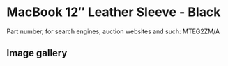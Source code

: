 # MacBook 12″ Leather Sleeve - Black

Part number, for search engines, auction websites and such: MTEG2ZM/A

## Image gallery

<div style={{ width: "768px" }}>
  <GalleryComponent
    images={[
      {
        original: "/everysource/MTEG2",
        thumbnail: "/everypreview/MTEG2",
      },
      {
        original: "/everysource/MTEG2_AV1",
        thumbnail: "/everypreview/MTEG2_AV1",
      }
    ]}
  />
</div>